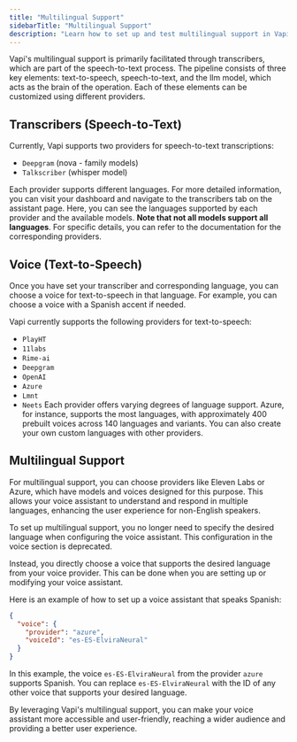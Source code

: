 ```yaml
---
title: "Multilingual Support"
sidebarTitle: "Multilingual Support"
description: "Learn how to set up and test multilingual support in Vapi."
---
```


Vapi's multilingual support is primarily facilitated through transcribers, which are part of the speech-to-text process. The pipeline consists of three key elements: text-to-speech, speech-to-text, and the llm model, which acts as the brain of the operation. Each of these elements can be customized using different providers.

## Transcribers (Speech-to-Text)

Currently, Vapi supports two providers for speech-to-text transcriptions:

- `Deepgram` (nova - family models)
- `Talkscriber` (whisper model)

Each provider supports different languages. For more detailed information, you can visit your dashboard and navigate to the transcribers tab on the assistant page. Here, you can see the languages supported by each provider and the available models. **Note that not all models support all languages**. For specific details, you can refer to the documentation for the corresponding providers.

## Voice (Text-to-Speech)

Once you have set your transcriber and corresponding language, you can choose a voice for text-to-speech in that language. For example, you can choose a voice with a Spanish accent if needed.

Vapi currently supports the following providers for text-to-speech:

- `PlayHT`
- `11labs`
- `Rime-ai`
- `Deepgram`
- `OpenAI`
- `Azure`
- `Lmnt`
- `Neets`
  Each provider offers varying degrees of language support. Azure, for instance, supports the most languages, with approximately 400 prebuilt voices across 140 languages and variants. You can also create your own custom languages with other providers.

## Multilingual Support

For multilingual support, you can choose providers like Eleven Labs or Azure, which have models and voices designed for this purpose. This allows your voice assistant to understand and respond in multiple languages, enhancing the user experience for non-English speakers.

To set up multilingual support, you no longer need to specify the desired language when configuring the voice assistant. This configuration in the voice section is deprecated.

Instead, you directly choose a voice that supports the desired language from your voice provider. This can be done when you are setting up or modifying your voice assistant.

Here is an example of how to set up a voice assistant that speaks Spanish:

```json
{
  "voice": {
    "provider": "azure",
    "voiceId": "es-ES-ElviraNeural"
  }
}
```

In this example, the voice `es-ES-ElviraNeural` from the provider `azure` supports Spanish. You can replace `es-ES-ElviraNeural` with the ID of any other voice that supports your desired language.

By leveraging Vapi's multilingual support, you can make your voice assistant more accessible and user-friendly, reaching a wider audience and providing a better user experience.
